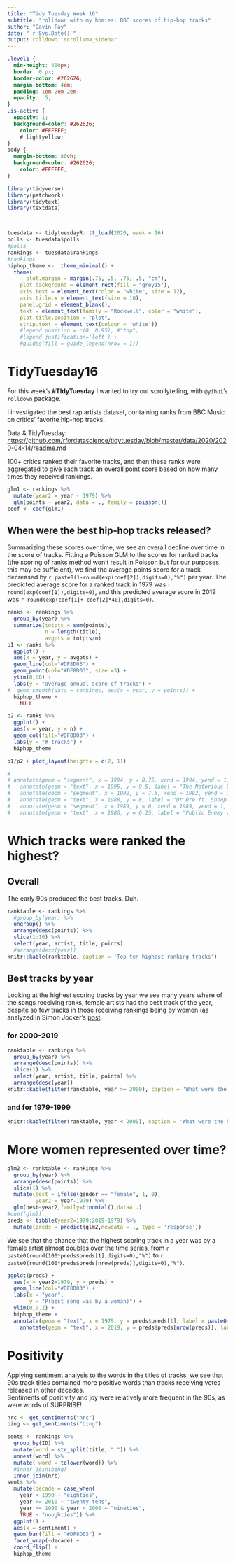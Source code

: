 ```yaml
---
title: "Tidy Tuesday Week 16"
subtitle: "rolldown with my homies: BBC scores of hip-hop tracks"
author: "Gavin Fay"
date: "`r Sys.Date()`"
output: rolldown::scrollama_sidebar
---
```


```css
.level1 {
  min-height: 400px;
  border: 0 px;
  border-color: #262626;
  margin-bottom: 4em;
  padding: 1em 2em 2em;
  opacity: .5;
}
.is-active {
  opacity: 1;
  background-color: #262626;
    color: #FFFFFF;
    # lightyellow;
}
body {
  margin-bottom: 80vh;
  background-color: #262626;
    color: #FFFFFF;
}
```


```r
library(tidyverse)
library(patchwork)
library(tidytext)
library(textdata)



tuesdata <- tidytuesdayR::tt_load(2020, week = 16)
polls <- tuesdata$polls
#polls
rankings <- tuesdata$rankings
#rankings
hiphop_theme <-  theme_minimal() +
  theme(
      plot.margin = margin(.75, .5, .75, .5, "cm"),
    plot.background = element_rect(fill = "grey15"),
    axis.text = element_text(color = "white", size = 12),
    axis.title.x = element_text(size = 10),
    panel.grid = element_blank(),
    text = element_text(family = "Rockwell", color = "white"),
    plot.title.position = "plot",
    strip.text = element_text(colour = 'white'))
    #legend.position = c(0, 0.95), #"top",
    #legend.justification='left') +
    #guides(fill = guide_legend(nrow = 1))

```

# TidyTuesday16

For this week's __#TIdyTuesday__ I wanted to try out scrollytelling, with `@yihui`'s `rolldown` package.  

I investigated the best rap artists dataset, containing ranks from BBC Music on critics' favorite hip-hop tracks.    

Data & TidyTuesday:  
<https://github.com/rfordatascience/tidytuesday/blob/master/data/2020/2020-04-14/readme.md>

100+ critics ranked their favorite tracks, and then these ranks were aggregated to give each track an overall point score based on how many times they received rankings.  

```r
glm1 <- rankings %>% 
  mutate(year2 = year - 1979) %>% 
  glm(points ~ year2, data = ., family = poisson()) 
coef <- coef(glm1)
```


## When were the best hip-hop tracks released?

Summarizing these scores over time, we see an overall decline over time in the score of tracks. Fitting a Poisson GLM to the scores for ranked tracks (the scoring of ranks method won't result in Poisson but for our purposes this may be sufficient), we find the average points score for a track decreased by `r paste0(1-round(exp(coef[2]),digits=0),"%")` per year. The predicted average score for a ranked track in 1979 was `r round(exp(coef[1]),digits=0)`, and this predicted average score in 2019 was `r round(exp(coef[1]+ coef[2]*40),digits=0)`.  

```r
ranks <- rankings %>% 
  group_by(year) %>% 
  summarize(totpts = sum(points),
            n = length(title),
            avgpts = totpts/n)
p1 <- ranks %>% 
  ggplot() +
  aes(x = year, y = avgpts) +
  geom_line(col="#DF8D03") +
  geom_point(col="#DF8D03", size =3) +
  ylim(0,60) +
  labs(y = "average annual score of tracks") +
#  geom_smooth(data = rankings, aes(x = year, y = points)) +
  hiphop_theme +
    NULL

p2 <- ranks %>% 
  ggplot() +
  aes(x = year, y = n) +
  geom_col(fill="#DF8D03") +
  labs(y = "# tracks") +
  hiphop_theme

p1/p2 + plot_layout(heights = c(2, 1))

# 
# annotate(geom = "segment", x = 1994, y = 8.75, xend = 1994, yend = 1, colour = "gold3", arrow = arrow(length = unit(3, "mm"))) +
#   annotate(geom = "text", x = 1995, y = 9.5, label = "The Notorious B.I.G. [Juicy] \n& Nas [N.Y. State Of Mind]", size = 3, colour = "gold3", fontface = "bold", family = "Fredoka One") +
#   annotate(geom = "segment", x = 1992, y = 7.5, xend = 1992, yend = 1, colour = "gold3", arrow = arrow(length = unit(2.5, "mm"))) +
#   annotate(geom = "text", x = 1988, y = 8, label = "Dr Dre ft. Snoop Doggy Dogg [Nuthin’ But A ‘G’ Thang] \n & The Pharcyde [Passin’ Me By]", size = 3, colour = "gold3", fontface = "bold", family = "Fredoka One") +
#   annotate(geom = "segment", x = 1989, y = 6, xend = 1989, yend = 1, colour = "gold3", arrow = arrow(length = unit(2.5, "mm"))) +
#   annotate(geom = "text", x = 1986, y = 6.25, label = "Public Enemy [Fight The Power]", size = 3, colour = "gold3", fontface = "bold", family = "Fredoka One") +

```



# Which tracks were ranked the highest?

## Overall

The early 90s produced the best tracks. Duh.  

```r
ranktable <- rankings %>%
  #group_by(year) %>% 
  ungroup() %>% 
  arrange(desc(points)) %>% 
  slice(1:10) %>% 
  select(year, artist, title, points) 
  #arrange(desc(year))
knitr::kable(ranktable, caption = 'Top ten highest ranking tracks')
```


## Best tracks by year

Looking at the highest scoring tracks by year we see many years where of the songs receiving ranks, female artists had the best track of the year, despite so few tracks in those receiving rankings being by women (as analyzed in Simon Jocker's [post]("https://blog.datawrapper.de/best-hip-hop-songs-of-all-time-visualized/").  


### for 2000-2019
```r
ranktable <- rankings %>%
  group_by(year) %>% 
  arrange(desc(points)) %>% 
  slice(1) %>% 
  select(year, artist, title, points) %>% 
  arrange(desc(year))
knitr::kable(filter(ranktable, year >= 2000), caption = 'What were the highest ranked songs each year?')
```

### and for 1979-1999

```r
knitr::kable(filter(ranktable, year < 2000), caption = 'What were the highest ranked songs each year?')
```



# More women represented over time?

```r
glm2 <- ranktable <- rankings %>%
  group_by(year) %>% 
  arrange(desc(points)) %>% 
  slice(1) %>% 
  mutate(best = ifelse(gender == "female", 1, 0),
         year2 = year-1979) %>% 
  glm(best~year2,family=binomial(),data= .) 
#coef(glm2)
preds <- tibble(year2=1979:2019-1979) %>% 
  mutate(preds = predict(glm2,newdata = ., type = 'response'))
```

We see that the chance that the highest scoring track in a year was by a female artist almost doubles over the time series, from  `r paste0(round(100*preds$preds[1],digits=0),"%")` to `r paste0(round(100*preds$preds[nrow(preds)],digits=0),"%")`.  
```r
ggplot(preds) +
  aes(x = year2+1979, y = preds) +
  geom_line(col="#DF8D03") +
  labs(x = "year",
       y = "P(best song was by a woman)") +
  ylim(0,0.2) +
  hiphop_theme +
  annotate(geom = "text", x = 1979, y = preds$preds[1], label = paste0(round(100*preds$preds[1],digits=0),"%"), size = 3, colour = "#FFFFFF", fontface = "bold") +
    annotate(geom = "text", x = 2019, y = preds$preds[nrow(preds)], label = paste0(round(100*preds$preds[nrow(preds)],digits=0),"%"), size = 3, colour = "#FFFFFF", fontface = "bold")
```



# Positivity

Applying sentiment analysis to the words in the titles of tracks, we see that 90s track titles contained more positive words than tracks receiving votes released in other decades.  
Sentiments of positivity and joy were relatively more frequent in the 90s, as were words of SURPRISE!  
```r

nrc <- get_sentiments("nrc")
bing <- get_sentiments("bing")

sents <- rankings %>%
  group_by(ID) %>%
  mutate(word = str_split(title, " ")) %>% 
  unnest(word) %>% 
  mutate( word = tolower(word)) %>% 
  #inner_join(bing)
  inner_join(nrc)
sents %>% 
  mutate(decade = case_when(
    year < 1990 ~ "eighties",
    year >= 2010 ~ "twenty tens",
    year >= 1990 & year < 2000 ~ "nineties",
    TRUE ~ "noughties")) %>% 
  ggplot() +
  aes(x = sentiment) +
  geom_bar(fill = "#DF8D03") +
  facet_wrap(~decade) +
  coord_flip() +
  hiphop_theme
```

